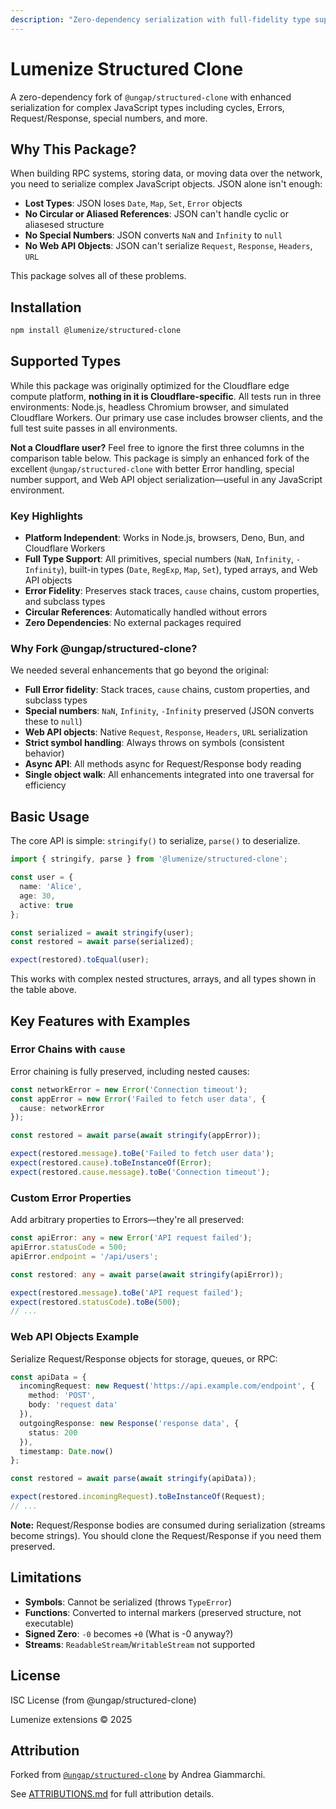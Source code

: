 ```yaml
---
description: "Zero-dependency serialization with full-fidelity type support for JavaScript"
---
```


# Lumenize Structured Clone

A zero-dependency fork of `@ungap/structured-clone` with enhanced serialization for complex JavaScript types including cycles, Errors, Request/Response, special numbers, and more.

## Why This Package?

When building RPC systems, storing data, or moving data over the network, you need to serialize complex JavaScript objects. JSON alone isn't enough:

- **Lost Types**: JSON loses `Date`, `Map`, `Set`, `Error` objects
- **No Circular or Aliased References**: JSON can't handle cyclic or aliasesed structure
- **No Special Numbers**: JSON converts `NaN` and `Infinity` to `null`
- **No Web API Objects**: JSON can't serialize `Request`, `Response`, `Headers`, `URL`

This package solves all of these problems.

## Installation

```bash @skip-check
npm install @lumenize/structured-clone
```

## Supported Types

While this package was originally optimized for the Cloudflare edge compute platform, **nothing in it is Cloudflare-specific**. All tests run in three environments: Node.js, headless Chromium browser, and simulated Cloudflare Workers. Our primary use case includes browser clients, and the full test suite passes in all environments.

**Not a Cloudflare user?** Feel free to ignore the first three columns in the comparison table below. This package is simply an enhanced fork of the excellent `@ungap/structured-clone` with better Error handling, special number support, and Web API object serialization—useful in any JavaScript environment.


<TypeSupportTable />

### Key Highlights

- **Platform Independent**: Works in Node.js, browsers, Deno, Bun, and Cloudflare Workers
- **Full Type Support**: All primitives, special numbers (`NaN`, `Infinity`, `-Infinity`), built-in types (`Date`, `RegExp`, `Map`, `Set`), typed arrays, and Web API objects
- **Error Fidelity**: Preserves stack traces, `cause` chains, custom properties, and subclass types
- **Circular References**: Automatically handled without errors
- **Zero Dependencies**: No external packages required

### Why Fork @ungap/structured-clone?

We needed several enhancements that go beyond the original:
- **Full Error fidelity**: Stack traces, `cause` chains, custom properties, and subclass types
- **Special numbers**: `NaN`, `Infinity`, `-Infinity` preserved (JSON converts these to `null`)
- **Web API objects**: Native `Request`, `Response`, `Headers`, `URL` serialization
- **Strict symbol handling**: Always throws on symbols (consistent behavior)
- **Async API**: All methods async for Request/Response body reading
- **Single object walk**: All enhancements integrated into one traversal for efficiency

## Basic Usage

The core API is simple: `stringify()` to serialize, `parse()` to deserialize.

```typescript @check-example packages/structured-clone/test/for-docs/basic-usage.test.ts
import { stringify, parse } from '@lumenize/structured-clone';

const user = {
  name: 'Alice',
  age: 30,
  active: true
};

const serialized = await stringify(user);
const restored = await parse(serialized);

expect(restored).toEqual(user);
```

This works with complex nested structures, arrays, and all types shown in the table above.

## Key Features with Examples

### Error Chains with `cause`

Error chaining is fully preserved, including nested causes:

```typescript @check-example packages/structured-clone/test/for-docs/errors.test.ts
const networkError = new Error('Connection timeout');
const appError = new Error('Failed to fetch user data', { 
  cause: networkError 
});

const restored = await parse(await stringify(appError));

expect(restored.message).toBe('Failed to fetch user data');
expect(restored.cause).toBeInstanceOf(Error);
expect(restored.cause.message).toBe('Connection timeout');
```

### Custom Error Properties

Add arbitrary properties to Errors—they're all preserved:

```typescript @check-example packages/structured-clone/test/for-docs/errors.test.ts
const apiError: any = new Error('API request failed');
apiError.statusCode = 500;
apiError.endpoint = '/api/users';

const restored: any = await parse(await stringify(apiError));

expect(restored.message).toBe('API request failed');
expect(restored.statusCode).toBe(500);
// ...
```

### Web API Objects Example

Serialize Request/Response objects for storage, queues, or RPC:

```typescript @check-example packages/structured-clone/test/for-docs/web-api.test.ts
const apiData = {
  incomingRequest: new Request('https://api.example.com/endpoint', {
    method: 'POST',
    body: 'request data'
  }),
  outgoingResponse: new Response('response data', {
    status: 200
  }),
  timestamp: Date.now()
};

const restored = await parse(await stringify(apiData));

expect(restored.incomingRequest).toBeInstanceOf(Request);
// ...
```

**Note:** Request/Response bodies are consumed during serialization (streams become strings). You should clone the Request/Response if you need them preserved.

## Limitations

- **Symbols**: Cannot be serialized (throws `TypeError`)
- **Functions**: Converted to internal markers (preserved structure, not executable)
- **Signed Zero**: `-0` becomes `+0` (What is -0 anyway?)
- **Streams**: `ReadableStream`/`WritableStream` not supported

## License

ISC License (from @ungap/structured-clone)

Lumenize extensions © 2025

## Attribution

Forked from [`@ungap/structured-clone`](https://github.com/ungap/structured-clone) by Andrea Giammarchi.

See [ATTRIBUTIONS.md](https://github.com/lumenize/lumenize/blob/main/ATTRIBUTIONS.md) for full attribution details.

